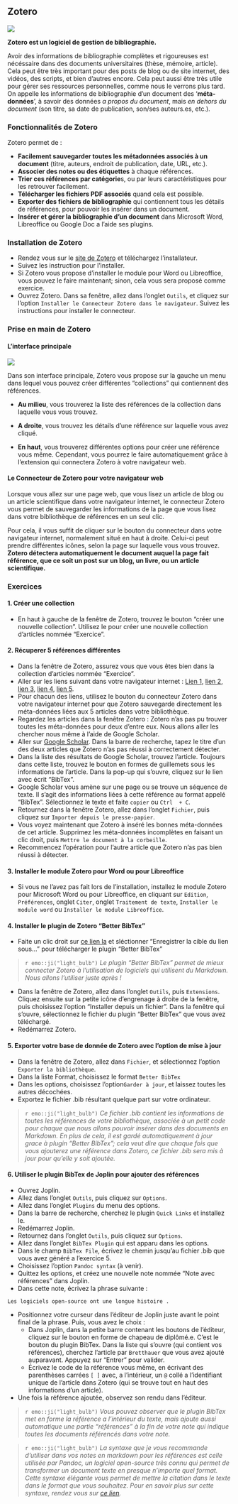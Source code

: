 ## Zotero

![](./imgs/zotero_logo.png)

**Zotero est un logiciel de gestion de bibliographie.**

Avoir des informations de bibliographie complètes et rigoureuses est nécéssaire dans des documents universitaires (thèse, mémoire, article). Cela peut être très important pour des posts de blog ou de site internet, des vidéos, des scripts, et bien d'autres encore. Cela peut aussi être très utile pour gérer ses ressources personnelles, comme nous le verrons plus tard. On appelle les informations de bibliographie d'un document des '**méta-données**', à savoir des données *a propos du document*, mais *en dehors du document* (son titre, sa date de publication, son/ses auteurs.es, etc.).

### Fonctionnalités de Zotero

Zotero permet de :

- **Facilement sauvegarder toutes les métadonnées associés à un document** (titre, auteurs, endroit de publication, date, URL, etc.).
- **Associer des notes ou des étiquettes** à chaque références.
- **Trier ces références par catégorie**s, ou par leurs caractéristiques pour les retrouver facilement.
- **Télécharger les fichiers PDF associés** quand cela est possible.
- **Exporter des fichiers de bibliographie** qui contiennent tous les détails de références, pour pouvoir les insérer dans un document.
- **Insérer et gérer la bibliographie d'un document** dans Microsoft Word, Libreoffice ou Google Doc a l'aide ses plugins.

### Installation de Zotero

- Rendez vous sur le [site de Zotero](https://www.zotero.org/) et téléchargez l'installateur.
- Suivez les instruction pour l'installer.
- Si Zotero vous propose d'installer le module pour Word ou Libreoffice, vous pouvez le faire maintenant; sinon, cela vous sera proposé comme exercice.
- Ouvrez Zotero. Dans sa fenêtre, allez dans l'onglet `Outils`, et cliquez sur l'option `Installer le Connecteur Zotero dans le navigateur`. Suivez les instructions pour installer le connecteur.

### Prise en main de Zotero

#### L'interface principale

![](./imgs/Zotero_interface.jpg)

Dans son interface principale, Zotero vous propose sur la gauche un menu dans lequel vous pouvez créer différentes "collections" qui contiennent des références.

- **Au milieu**, vous trouverez la liste des références de la collection dans laquelle vous vous trouvez.

- **A droite**, vous trouvez les détails d'une référence sur laquelle vous avez cliqué.

- **En haut**, vous trouverez différentes options pour créer une référence vous même. Cependant, vous pourrez le faire automatiquement grâce à l'extension qui connectera Zotero à votre navigateur web.

#### Le Connecteur de Zotero pour votre navigateur web

Lorsque vous allez sur une page web, que vous lisez un article de blog ou un article scientifique dans votre navigateur internet, le connecteur Zotero vous permet de sauvegarder les informations de la page que vous lisez dans votre bibliothèque de références en un seul clic.

Pour cela, il vous suffit de cliquer sur le bouton du connecteur dans votre navigateur internet, normalement situé en haut à droite. Celui-ci peut prendre différentes icônes, selon la page sur laquelle vous vous trouvez. **Zotero détectera automatiquement le document auquel la page fait référence, que ce soit un post sur un blog, un livre, ou un article scientifique.**

### Exercices

#### 1. Créer une collection

- En haut à gauche de la fenêtre de Zotero, trouvez le bouton "créer une nouvelle collection". Utilisez le pour créer une nouvelle collection d'articles nommée "Exercice".

#### 2. Récuperer 5 références différentes

- Dans la fenêtre de Zotero, assurez vous que vous êtes bien dans la collection d'articles nommée "Exercice".
- Aller sur les liens suivant dans votre navigateur internet : [Lien 1](https://pubsonline.informs.org/doi/abs/10.1287/mnsc.1060.0560), [lien 2](https://www.sciencedirect.com/science/article/abs/pii/S0164121202000651), [lien 3](https://www.jstor.org/stable/25148740?seq=1#metadata_info_tab_contents), [lien 4](http://adaptknowledge.com/wp-content/uploads/rapidintake/PI_CL/media/InnArticle.pdf), [lien 5](https://opencommons.uconn.edu/libr_pubs/7/).
- Pour chacun des liens, utilisez le bouton du connecteur Zotero dans votre navigateur internet pour que Zotero sauvegarde directement les méta-données liées aux 5 articles dans votre bibliothèque.
- Regardez les articles dans la fenêtre Zotero : Zotero n'as pas pu trouver toutes les méta-données pour deux d'entre eux. Nous allons aller les chercher nous même à l'aide de Google Scholar.
- Aller sur [Google Scholar](https://scholar.google.ca/). Dans la barre de recherche, tapez le titre d'un des deux articles que Zotero n'as pas réussi à correctement détecter.
- Dans la liste des résultats de Google Scholar, trouvez l'article. Toujours dans cette liste, trouvez le bouton en formes de guillemets sous les informations de l'article. Dans la pop-up qui s'ouvre, cliquez sur le lien avec écrit "BibTex".
- Google Scholar vous amène sur une page ou se trouve un séquence de texte. Il s'agit des informations liées à cette référence au format appelé "BibTex". Sélectionnez le texte et faite `copier` ou `Ctrl  + C`.
- Retournez dans la fenêtre Zotero, allez dans l'onglet `Fichier`, puis cliquez sur `Importer depuis le presse-papier`.
- Vous voyez maintenant que Zotero à inséré les bonnes méta-données de cet article. Supprimez les méta-données incomplètes en faisant un clic droit, puis `Mettre le document à la corbeille`.
- Recommencez l'opération pour l'autre article que Zotero n'as pas bien réussi à détecter.

#### 3. Installer le module Zotero pour Word ou pour Libreoffice

- Si vous ne l'avez pas fait lors de l'installation, installez le module Zotero pour Microsoft Word ou pour Libreoffice, en cliquant sur `Edition`, `Préférences`, onglet `Citer`, onglet `Traitement de texte`, `Installer le module word` ou `Installer le module Libreoffice`.

#### 4. Installer le plugin de Zotero "Better BibTex"

- Faite un clic droit sur [ce lien la](https://github.com/retorquere/zotero-better-bibtex/releases/download/v5.4.7/zotero-better-bibtex-5.4.7.xpi) et sléctionner "Enregistrer la cible du lien sous..." pour télécharger le plugin "Better BibTex"

> `r emo::ji("light_bulb")` *Le plugin "Better BibTex" permet de mieux connecter Zotero à l'utilisation de logiciels qui utilisent du Markdown. Nous allons l'utiliser juste après !*

- Dans la fenêtre de Zotero, allez dans l'onglet `Outils`, puis `Extensions`. Cliquez ensuite sur la petite icône d'engrenage à droite de la fenêtre, puis choisissez l'option "Installer depuis un fichier". Dans la fenêtre qui s'ouvre, sélectionnez le fichier du plugin "Better BibTex" que vous avez téléchargé.
- Redémarrez Zotero.

#### 5. Exporter votre base de donnée de Zotero avec l'option de mise à jour

- Dans la fenêtre de Zotero, allez dans `Fichier`, et sélectionnez l'option `Exporter la bibliothèque`.
- Dans la liste Format, choisissez le format `Better BibTex`
- Dans les options, choisissez l'option` Garder à jour`, et laissez toutes les autres décochées.
- Exportez le fichier .bib résultant quelque part sur votre ordinateur.

> `r emo::ji("light_bulb")` *Ce fichier .bib contient les informations de toutes les références de votre bibliothèque, associée à un petit code pour chaque que nous allons pouvoir insérer dans des documents en Markdown. En plus de cela, il est gardé automatiquement à jour grace à plugin "Better BibTex"; cela veut dire que chaque fois que vous ajouterez une référence dans Zotero, ce fichier .bib sera mis à jour pour qu'elle y soit ajoutée.*

#### 6. Utiliser le plugin BibTex de Joplin pour ajouter des références

- Ouvrez Joplin.
- Allez dans l'onglet `Outils`, puis cliquez sur `Options`.
- Allez dans l'onglet `Plugins` du menu des options.
- Dans la barre de recherche, cherchez le plugin `Quick Links` et installez le.
- Redémarrez Joplin.
- Retournez dans l'onglet `Outils`, puis cliquez sur `Options`.
- Allez dans l'onglet `BibTex Plugin` qui est apparu dans les options.
- Dans le champ `BibTex File`, écrivez le chemin jusqu'au fichier .bib que vous avez généré a l'exercice 5.
- Choisissez l'option `Pandoc syntax` (à venir).
- Quittez les options, et créez une nouvelle note nommée "Note avec références" dans Joplin.
- Dans cette note, écrivez la phrase suivante :
```
Les logiciels open-source ont une longue histoire .
```
- Positionnez votre curseur dans l'éditeur de Joplin juste avant le point final de la phrase. Puis, vous avez le choix :
  - Dans Joplin, dans la petite barre contenant les boutons de l'éditeur, cliquez sur le bouton en forme de chapeau de diplômé.e. C'est le bouton du plugin BibTex. Dans la liste qui s'ouvre (qui contient vos références), cherchez l'article par `Bretthauer` que vous avez ajouté auparavant. Appuyez sur "Entrer" pour valider.
  - Écrivez le code de la référence vous même, en écrivant des parenthèses carrées `[ ]` avec, a l'intérieur, un `@` collé a l'identifiant unique de l'article dans Zotero (qui se trouve tout en haut des informations d'un article).
- Une fois la référence ajoutée, observez son rendu dans l'éditeur.

> `r emo::ji("light_bulb")` *Vous pouvez observer que le plugin BibTex met en forme la référence a l'intérieur du texte, mais ajoute aussi automatique une partie "références" à la fin de votre note qui indique toutes les documents référencés dans votre note.*

> `r emo::ji("light_bulb")` *La syntaxe que je vous recommande d'utiliser dans vos notes en markdown pour les références est celle utilisée par Pandoc, un logiciel open-source très connu qui permet de transformer un document texte en presque n'importe quel format. Cette syntaxe élégante vous permet de mettre la citation dans le texte dans le format que vous souhaitez. Pour en savoir plus sur cette syntaxe, rendez vous sur [ce lien](https://pandoc.org/demo/example19/Extension-citations.html).*
